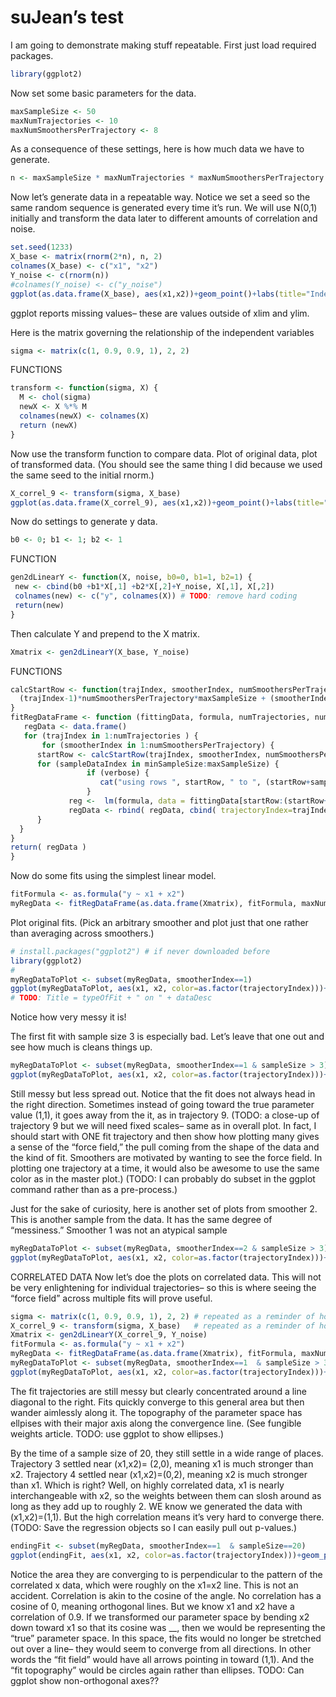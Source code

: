 suJean's test
========================================================

I am going to demonstrate making stuff repeatable.  First just load required packages.

```r
library(ggplot2)
```

Now set some basic parameters for the data.
```r
maxSampleSize <- 50
maxNumTrajectories <- 10
maxNumSmoothersPerTrajectory <- 8
```
As a consequence of these settings, here is how much data we have to generate.
```r
n <- maxSampleSize * maxNumTrajectories * maxNumSmoothersPerTrajectory
```
Now let's generate data in a repeatable way.  Notice we set a seed so the same random sequence is generated every time it's run. We will use N(0,1) initially and transform the data later to different amounts of correlation and noise.
```r
set.seed(1233)
X_base <- matrix(rnorm(2*n), n, 2)
colnames(X_base) <- c("x1", "x2")
Y_noise <- c(rnorm(n))
#colnames(Y_noise) <- c("y_noise")
ggplot(as.data.frame(X_base), aes(x1,x2))+geom_point()+labs(title="Independent variables, correl=0")+xlim(-4,4)+ylim(-4,4)
```
ggplot reports missing values-- these are values outside of xlim and ylim.

Here is the matrix governing the relationship of the independent variables
```r
sigma <- matrix(c(1, 0.9, 0.9, 1), 2, 2) 
```

FUNCTIONS
```r
transform <- function(sigma, X) {
  M <- chol(sigma)
  newX <- X %*% M
  colnames(newX) <- colnames(X)
  return (newX)
}
```


Now use the transform function to compare data.  Plot of original data, plot of transformed data.  (You should see the same thing I did because we used the same seed to the initial rnorm.)
```r
X_correl_9 <- transform(sigma, X_base)
ggplot(as.data.frame(X_correl_9), aes(x1,x2))+geom_point()+labs(title="Independent variables, correl=0.9")+xlim(-4,4)+ylim(-4,4)
```

Now do settings to generate y data.
```r
b0 <- 0; b1 <- 1; b2 <- 1
```

FUNCTION
```r
gen2dLinearY <- function(X, noise, b0=0, b1=1, b2=1) {
 new <- cbind(b0 +b1*X[,1] +b2*X[,2]+Y_noise, X[,1], X[,2])
 colnames(new) <- c("y", colnames(X)) # TODO: remove hard coding
 return(new)
}
```

Then calculate Y and prepend to the X matrix.
```r
Xmatrix <- gen2dLinearY(X_base, Y_noise)
```

FUNCTIONS
```r
calcStartRow <- function(trajIndex, smootherIndex, numSmoothersPerTrajectory, maxSampleSize) {
  (trajIndex-1)*numSmoothersPerTrajectory*maxSampleSize + (smootherIndex-1)*maxSampleSize + 1
}
fitRegDataFrame <- function (fittingData, formula, numTrajectories, numSmoothersPerTrajectory, minSampleSize, maxSampleSize, verbose=FALSE) {
   regData <- data.frame()
   for (trajIndex in 1:numTrajectories ) {
       for (smootherIndex in 1:numSmoothersPerTrajectory) {
      startRow <- calcStartRow(trajIndex, smootherIndex, numSmoothersPerTrajectory, maxSampleSize)
      for (sampleDataIndex in minSampleSize:maxSampleSize) {
                 if (verbose) {
                    cat("using rows ", startRow, " to ", (startRow+sampleDataIndex-1), "\n" )
                 }
             reg <-  lm(formula, data = fittingData[startRow:(startRow+sampleDataIndex-1),])
             regData <- rbind( regData, cbind( trajectoryIndex=trajIndex, smootherIndex=smootherIndex, sampleSize=sampleDataIndex, t(coef(reg)) ) )
      }
  }
}
return( regData )
}
```

Now do some fits using the simplest linear model.
```r
fitFormula <- as.formula("y ~ x1 + x2")
myRegData <- fitRegDataFrame(as.data.frame(Xmatrix), fitFormula, maxNumTrajectories, maxNumSmoothersPerTrajectory, 3, 20, verbose=FALSE)
```

Plot original fits.  (Pick an arbitrary smoother and plot just that one rather than averaging across smoothers.)

```r
# install.packages("ggplot2") # if never downloaded before
library(ggplot2)
#
myRegDataToPlot <- subset(myRegData, smootherIndex==1)
ggplot(myRegDataToPlot, aes(x1, x2, color=as.factor(trajectoryIndex)))+geom_path()+geom_point()+coord_fixed()+labs(color="Trajectory")+labs(title="Raw regression fits on uncorrelated data (smoother==1)")#+xlim(-4,4)+ylim(-4,4)
# TODO: Title = typeOfFit + " on " + dataDesc
```
Notice how very messy it is!  

The first fit with sample size 3 is especially bad.  Let's leave that one out and see how much is cleans things up.
```r
myRegDataToPlot <- subset(myRegData, smootherIndex==1 & sampleSize > 3)
ggplot(myRegDataToPlot, aes(x1, x2, color=as.factor(trajectoryIndex)))+geom_path()+geom_point()+coord_fixed()+labs(color="Trajectory")+labs(title="Raw regression fits on uncorrelated data (smoother==1, sampleSize>3)")#+xlim(-4,4)+ylim(-4,4)
```
Still messy but less spread out.  Notice that the fit does not always head in the right direction.  Sometimes instead of going toward the true parameter value (1,1), it goes away from the it, as in trajectory 9.  (TODO: a close-up of trajectory 9 but we will need fixed scales-- same as in overall plot.  In fact, I should start with ONE fit trajectory and then show how plotting many gives a sense of the "force field," the pull coming from the shape of the data and the kind of fit.  Smoothers are motivated by wanting to see the force field.  In plotting one trajectory at a time, it would also be awesome to use the same color as in the master plot.) (TODO: I can probably do subset in the ggplot command rather than as a pre-process.)

Just for the sake of curiosity, here is another set of plots from smoother 2.  This is another sample from the data.  It has the same degree of "messiness."  Smoother 1 was not an atypical sample
```r
myRegDataToPlot <- subset(myRegData, smootherIndex==2 & sampleSize > 3)
ggplot(myRegDataToPlot, aes(x1, x2, color=as.factor(trajectoryIndex)))+geom_path()+geom_point()+coord_fixed()+labs(color="Trajectory")+labs(title="Raw regression fits on uncorrelated data (smoother==2, sampleSize>3)")#+xlim(-4,4)+ylim(-4,4)
```

CORRELATED DATA
Now let's doe the plots on correlated data.  This will not be very enlightening for individual trajectories-- so this is where seeing the "force field" across multiple fits will prove useful.
```r
sigma <- matrix(c(1, 0.9, 0.9, 1), 2, 2) # repeated as a reminder of how we got the data
X_correl_9 <- transform(sigma, X_base)   # repeated as a reminder of how we got the data
Xmatrix <- gen2dLinearY(X_correl_9, Y_noise)
fitFormula <- as.formula("y ~ x1 + x2")
myRegData <- fitRegDataFrame(as.data.frame(Xmatrix), fitFormula, maxNumTrajectories, maxNumSmoothersPerTrajectory, 3, 20, verbose=FALSE)
myRegDataToPlot <- subset(myRegData, smootherIndex==1  & sampleSize > 3)
ggplot(myRegDataToPlot, aes(x1, x2, color=as.factor(trajectoryIndex)))+geom_path()+geom_point()+coord_fixed()+labs(color="Trajectory")+labs(title="Raw regression fits on correlated (0.9) data (smoother==1)")#+xlim(-2,4)+ylim(-4,4)
```
The fit trajectories are still messy but clearly concentrated around a line diagonal to the right.  Fits quickly converge to this general area but then wander aimlessly along it.  The topography of the parameter space has ellpises with their major axis along the convergence line.  (See fungible weights article.  TODO: use ggplot to show ellipses.)

By the time of a sample size of 20, they still settle in a wide range of places.  Trajectory 3 settled near (x1,x2)= (2,0), meaning x1 is much stronger than x2.  Trajectory 4 settled near (x1,x2)=(0,2), meaning x2 is much stronger than x1. Which is right?  Well, on highly correlated data, x1 is nearly interchangeable with x2, so the weights between them can slosh around as long as they add up to roughly 2.  WE know we generated the data with (x1,x2)=(1,1).  But the high correlation means it's very hard to converge there.
(TODO: Save the regression objects so I can easily pull out p-values.)
```r
endingFit <- subset(myRegData, smootherIndex==1  & sampleSize==20)
ggplot(endingFit, aes(x1, x2, color=as.factor(trajectoryIndex)))+geom_path()+geom_point()+coord_fixed()+labs(color="Trajectory")+labs(title="Raw regression fits on correlated (0.9) data (sampleSize==20)")
```

Notice the area they are converging to is perpendicular to the pattern of the correlated x data, which were roughly on the x1=x2 line.  This is not an accident.  Correlation is akin to the cosine of the angle.  No correlation has a cosine of 0, meaning orthogonal lines.  But we know x1 and x2 have a correlation of 0.9.  If we transformed our parameter space by bending x2 down toward x1 so that its cosine was __, then we would be representing the "true" parameter space. In this space, the fits would no longer be stretched out over a line-- they would seem to converge from all directions.  In other words the "fit field" would have all arrows pointing in toward (1,1). And the "fit topography" would be circles again rather than ellipses.
TODO: Can ggplot show non-orthogonal axes??